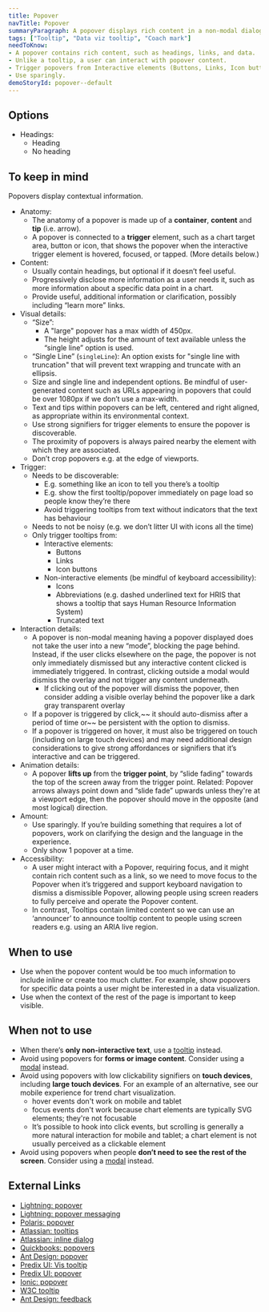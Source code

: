 ```yaml
---
title: Popover
navTitle: Popover
summaryParagraph: A popover displays rich content in a non-modal dialog to describe or add additional information when users hover over, focus on, or click an interactive element. User can interact with popover content, including selecting text or clicking links. Use sparingly.
tags: ["Tooltip", "Data viz tooltip", "Coach mark"]
needToKnow:
- A popover contains rich content, such as headings, links, and data.
- Unlike a tooltip, a user can interact with popover content.
- Trigger popovers from Interactive elements (Buttons, Links, Icon buttons) or Non-interactive elements (Icons, Abbreviations, Truncated text)—be mindful of keyboard accessibility
- Use sparingly.
demoStoryId: popover--default
---
```


## Options

*   Headings:
    *   Heading
    *   No heading


## To keep in mind

Popovers display contextual information.

*   Anatomy:
    *   The anatomy of a popover is made up of a **container**, **content** and **tip** (i.e. arrow).
    *   A popover is connected to a **trigger** element, such as a chart target area, button or icon, that shows the popover when the interactive trigger element is hovered, focused, or tapped. (More details below.)
*   Content:
    *   Usually contain headings, but optional if it doesn’t feel useful.
    *   Progressively disclose more information as a user needs it, such as more information about a specific data point in a chart.
    *   Provide useful, additional information or clarification, possibly including “learn more” links.
*   Visual details:
    *   “Size”: 
        *   A "large" popover has a max width of 450px.
        *   The height adjusts for the amount of text available unless the “single line” option is used.
    *   “Single Line” (`singleLine`): An option exists for "single line with truncation" that will prevent text wrapping and truncate with an ellipsis.
    *   Size and single line and independent options. Be mindful of user-generated content such as URLs appearing in popovers that could be over 1080px if we don’t use a max-width.
    *   Text and tips within popovers can be left, centered and right aligned, as appropriate within its environmental context.
    *   Use strong signifiers for trigger elements to ensure the popover is discoverable.
    *   The proximity of popovers is always paired nearby the element with which they are associated.
    *   Don’t crop popovers e.g. at the edge of viewports.
*   Trigger:
    *   Needs to be discoverable:
        *   E.g. something like an icon to tell you there’s a tooltip
        *   E.g. show the first tooltip/popover immediately on page load so people know they’re there
        *   Avoid triggering tooltips from text without indicators that the text has behaviour
    *   Needs to not be noisy (e.g. we don’t litter UI with icons all the time)
    *   Only trigger tooltips from:
        *   Interactive elements:
            *   Buttons
            *   Links
            *   Icon buttons
        *   Non-interactive elements (be mindful of keyboard accessibility):
            *   Icons
            *   Abbreviations (e.g. dashed underlined text for HRIS that shows a tooltip that says Human Resource Information System)
            *   Truncated text
*   Interaction details:
    *   A popover is non-modal meaning having a popover displayed does not take the user into a new “mode”, blocking the page behind. Instead, if the user clicks elsewhere on the page, the popover is not only immediately dismissed but any interactive content clicked is immediately triggered. In contrast, clicking outside a modal would dismiss the overlay and not trigger any content underneath.
        *   If clicking out of the popover will dismiss the popover, then consider adding a visible overlay behind the popover like a dark gray transparent overlay
    *   If a popover is triggered by click,~~ it should auto-dismiss after a period of time or~~ be persistent with the option to dismiss.
    *   If a popover is triggered on hover, it must also be triggered on touch (including on large touch devices) and may need additional design considerations to give strong affordances or signifiers that it’s interactive and can be triggered.
*   Animation details:
    *   A popover **lifts up** from the **trigger point**, by “slide fading” towards the top of the screen away from the trigger point. Related: Popover arrows always point down and “slide fade” upwards unless they're at a viewport edge, then the popover should move in the opposite (and most logical) direction.
*   Amount:
    *   Use sparingly. If you’re building something that requires a lot of popovers, work on clarifying the design and the language in the experience.
    *   Only show 1 popover at a time.
*   Accessibility:
    *   A user might interact with a Popover, requiring focus, and it might contain rich content such as a link, so we need to move focus to the Popover when it’s triggered and support keyboard navigation to dismiss a dismissible Popover, allowing people using screen readers to fully perceive and operate the Popover content.
    *   In contrast, Tooltips contain limited content so we can use an ‘announcer’ to announce tooltip content to people using screen readers e.g. using an ARIA live region.


## When to use



*   Use when the popover content would be too much information to include inline or create too much clutter. For example, show popovers for specific data points a user might be interested in a data visualization.
*   Use when the context of the rest of the page is important to keep visible.


## When not to use

*   When there’s **only non-interactive text**, use a [tooltip](/components/tooltip) instead.
*   Avoid using popovers for **forms or image content**. Consider using a [modal](/components/modal) instead.
*   Avoid using popovers with low clickability signifiers on **touch devices**, including **large touch devices**. For an example of an alternative, see our mobile experience for trend chart visualization.
    *   hover events don't work on mobile and tablet
    *   focus events don't work because chart elements are typically SVG elements; they're not focusable
    *   It’s possible to hook into click events, but scrolling is generally a more natural interaction for mobile and tablet; a chart element is not usually perceived as a clickable element
*   Avoid using popovers when people **don’t need to see the rest of the screen**. Consider using a [modal](/components/modal) instead.

## External Links

- [Lightning: popover](https://www.lightningdesignsystem.com/components/popovers/#site-main-content)
- [Lightning: popover messaging](https://www.lightningdesignsystem.com/guidelines/messaging/components/popovers/#site-main-content)
- [Polaris: popover](https://polaris.shopify.com/components/overlays/popover)
- [Atlassian: tooltips](https://www.atlassian.design/guidelines/product/components/tooltips)
- [Atlassian: inline dialog](https://www.atlassian.design/guidelines/product/components/inline-dialog)
- [Quickbooks: popovers](https://designsystem.quickbooks.com/component/popovers/)
- [Ant Design: popover](https://ant.design/components/popover/#header)
- [Predix UI: Vis tooltip](https://www.predix-ui.com/#/elements/vis/px-vis-framework/px-vis-tooltip)
- [Predix UI: popover](https://www.predix-ui.com/#/elements/px-popover)
- [Ionic: popover](https://ionicframework.com/docs/api/popover)
- [W3C tooltip](http://w3c.github.io/aria-practices/#tooltip)
- [Ant Design: feedback](https://ant.design/docs/spec/feedback)

